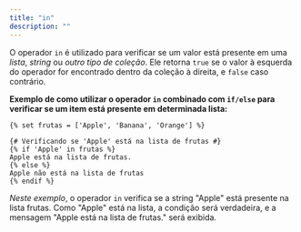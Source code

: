 ```yaml
---
title: "in"
description: ""
---
```


O operador `in` é utilizado para verificar se um valor está presente em uma _lista_, _string_ ou _outro tipo de coleção_. Ele retorna `true` se o valor à esquerda do operador for encontrado dentro da coleção à direita, e `false` caso contrário.

**Exemplo de como utilizar o operador `in` combinado com `if/else` para verificar se um item está presente em determinada lista:**

```twig
{% set frutas = ['Apple', 'Banana', 'Orange'] %}

{# Verificando se 'Apple' está na lista de frutas #}
{% if 'Apple' in frutas %}
Apple está na lista de frutas.
{% else %}
Apple não está na lista de frutas
{% endif %}
```

_Neste exemplo_, o operador `in` verifica se a string "Apple" está presente na lista frutas. Como "Apple" está na lista, a condição será verdadeira, e a mensagem "Apple está na lista de frutas." será exibida.
